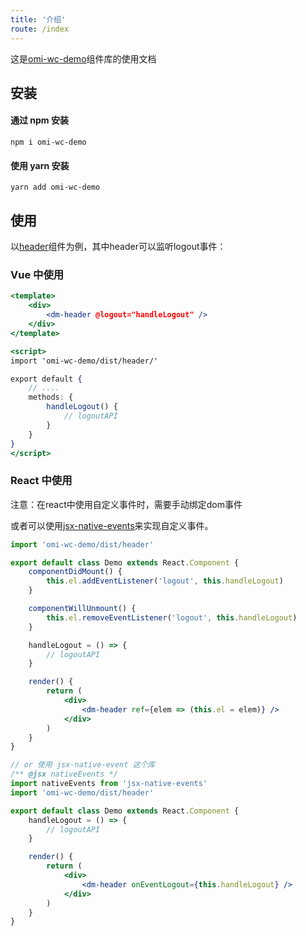 ```yaml
---
title: '介绍'
route: /index
---
```


这是[omi-wc-demo](https://github.com/McCarthey/omi-wc-demo)组件库的使用文档

## 安装

#### 通过 npm 安装

```
npm i omi-wc-demo
```

#### 使用 yarn 安装

```
yarn add omi-wc-demo
```

## 使用

以[header](/components/header)组件为例，其中header可以监听logout事件：

### Vue 中使用

```jsx
<template>
    <div>
        <dm-header @logout="handleLogout" />
    </div>
</template>

<script>
import 'omi-wc-demo/dist/header/'

export default {
    // ....
    methods: {
        handleLogout() {
            // logoutAPI
        }
    }
}
</script>
```

### React 中使用

注意：在react中使用自定义事件时，需要手动绑定dom事件

或者可以使用[jsx-native-events](https://github.com/calebdwilliams/jsx-native-events#readme)来实现自定义事件。

```jsx
import 'omi-wc-demo/dist/header'

export default class Demo extends React.Component {
    componentDidMount() {
        this.el.addEventListener('logout', this.handleLogout)
    }

    componentWillUnmount() {
        this.el.removeEventListener('logout', this.handleLogout)
    }

    handleLogout = () => {
        // logoutAPI
    }

    render() {
        return (
            <div>
                <dm-header ref={elem => (this.el = elem)} />
            </div>
        )
    }
}

// or 使用 jsx-native-event 这个库
/** @jsx nativeEvents */
import nativeEvents from 'jsx-native-events'
import 'omi-wc-demo/dist/header'

export default class Demo extends React.Component {
    handleLogout = () => {
        // logoutAPI
    }

    render() {
        return (
            <div>
                <dm-header onEventLogout={this.handleLogout} />
            </div>
        )
    }
}
```
